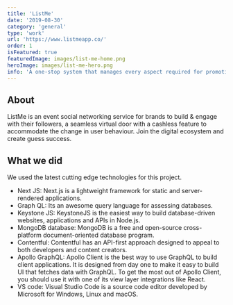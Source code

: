 ```yaml
---
title: 'ListMe'
date: '2019-08-30'
category: 'general'
type: 'work'
url: 'https://www.listmeapp.co/'
order: 1
isFeatured: true
featuredImage: images/list-me-home.png
heroImage: images/list-me-hero.png
info: 'A one-stop system that manages every aspect required for promoting and marketing a venue or event. Club analytics and real-time data capture'
---
```


## About

ListMe is an event social networking service for brands to build & engage with their followers, a seamless virtual door with a cashless feature to accommodate the change in user behaviour. Join the digital ecosystem and create guess success.

## What we did

We used the latest cutting edge technologies for this project.

- Next JS: Next.js is a lightweight framework for static and server-rendered applications.
- Graph QL: Its an awesome query language for assessing databases.
- Keystone JS: KeystoneJS is the easiest way to build database-driven websites, applications and APIs in Node.js.
- MongoDB database: MongoDB is a free and open-source cross-platform document-oriented database program.
- Contentful: Contentful has an API-first approach designed to appeal to both developers and content creators.
- Apollo GraphQL: Apollo Client is the best way to use GraphQL to build client applications. It is designed from day one to make it easy to build UI that fetches data with GraphQL. To get the most out of Apollo Client, you should use it with one of its view layer integrations like React.
- VS code: Visual Studio Code is a source code editor developed by Microsoft for Windows, Linux and macOS.
